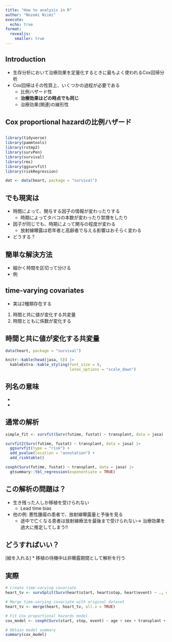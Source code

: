 ```yaml
---
title: "How to analysis in R"
author: "Nozomi Niimi"
execute:
  echo: true
format:
  revealjs:
    smaller: true
---
```


## Introduction

-   生存分析において治療効果を定量化するときに最もよく使われるCox回帰分析
-   Cox回帰はその性質上、いくつかの過程が必要である
    -   比例ハザード性
    -   **治療効果はどの時点でも同じ**
    -   治療効果(関連)の線形性

## Cox proportional hazardの比例ハザード

## 

```r
library(tidyverse)
library(pammtools)
library(rstmp2)
library(survPen)
library(survival)
library(rms)
library(ggsurvfit)
library(riskRegression)

dat <- data(heart, package = "survival")
```

## でも現実は

-   時間によって、関与する因子の情報が変わったりする
    -   時期によってタバコの本数が変わったり禁煙をしたり
-   因子が同じでも、時期によって関与の程度が変わる
    -   放射線曝露は若年者と高齢者で与える影響はおそらく変わる
-   どうする？

## 簡単な解決方法

-   細かく時間を区切って分ける
-   例

## time-varying covariates

-   実は2種類存在する

1.  時間と共に値が変化する共変量
2.  時間とともに係数が変化する

## 時間と共に値が変化する共変量

```r

data(heart, package = "survival")

knitr::kable(head(jasa, 5)) |> 
  kableExtra::kable_styling(font_size = 8,
                            latex_options = "scale_down")


```

## 列名の意味

-   

-   

## 通常の解析

```r

simple_fit <- survfit(Surv(futime, fustat) ~ transplant, data = jasa)

survfit2(Surv(futime, fustat) ~ transplant, data = jasa) |> 
  ggsurvfit(type = "risk") + 
  add_pvalue(location = "annotation") +
  add_risktable()

coxph(Surv(futime, fustat) ~ transplant, data = jasa) |> 
  gtsummary::tbl_regression(exponentiate = TRUE)

```

## この解析の問題は？

-   生き残った人しか移植を受けられない
    -   Lead time bias
-   他の例: 悪性腫瘍の患者で、放射線曝露量と予後を見る
    -   途中で亡くなる患者は放射線療法を最後まで受けられない\n → 治療効果を過大に推定してしまう!!

## どうすればいい？

\[絵を入れる\] \* 移植の待機中は非曝露期間として解析を行う

## 実際

```r


# Create time-varying covariate
heart_tv <- survSplit(Surv(heart$start, heart$stop, heart$event) ~ ., data = heart, cut = 365)

# Merge time-varying covariate with original dataset
heart_tv <- merge(heart, heart_tv, all.x = TRUE)

# Fit Cox proportional hazards model
cox_model <- coxph(Surv(start, stop, event) ~ age + sex + transplant + surgery + year + imonth + iday + transplant:tstart, data = heart_tv)

# Obtain model summary
summary(cox_model)

```

